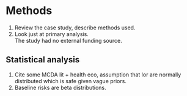# Methods  
1. Review the case study, describe methods used.  
2. Look just at primary analysis.  
The study had no external funding source.  

## Statistical analysis  
1. Cite some MCDA lit + health eco, assumption that lor are normally distributed which is safe given vague priors.  
2. Baseline risks are beta distributions.